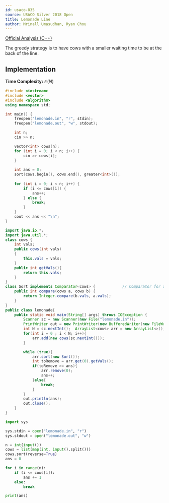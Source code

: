 ```yaml
---
id: usaco-835
source: USACO Silver 2018 Open
title: Lemonade Line
author: Mrinall Umasudhan, Ryan Chou
---
```


[Official Analysis (C++)](http://www.usaco.org/current/data/sol_lemonade_silver_open18.html)

The greedy strategy is to have cows with a smaller waiting time to be at the back of the line.

## Implementation

**Time Complexity:** $\mathcal{O}(N)$

<LanguageSection>
<CPPSection>
	
```cpp
#include <iostream>
#include <vector>
#include <algorithm>
using namespace std;

int main() {
	freopen("lemonade.in", "r", stdin);
	freopen("lemonade.out", "w", stdout);

	int n;
	cin >> n;

	vector<int> cows(n);
	for (int i = 0; i < n; i++) {
		cin >> cows[i];
	}
	
	int ans = 0;
	sort(cows.begin(), cows.end(), greater<int>());
	
	for (int i = 0; i < n; i++) {
		if (i <= cows[i]) {
			ans++;
		} else {
			break;
		}
	}
	cout << ans << "\n";
}

```
</CPPSection>
<JavaSection>

```java
import java.io.*;
import java.util.*;
class cows {
	int vals;
	public cows(int vals)
	{
		this.vals = vals;
	}
	public int getVals(){
		return this.vals;
	}
}
class Sort implements Comparator<cows> {            // Comparator for a specialized in O(log N) for simple time limits.
	public int compare(cows a, cows b) {
		return Integer.compare(b.vals, a.vals);
	}
}
public class lemonade{
	public static void main(String[] args) throws IOException {
		Scanner sc = new Scanner(new File("lemonade.in"));
		PrintWriter out = new PrintWriter(new BufferedWriter(new FileWriter("lemonade.out")));
		int N = sc.nextInt();  ArrayList<cows> arr = new ArrayList<>(); int ans = 0;
		for(int i = 0 ; i < N; i++){
			arr.add(new cows(sc.nextInt()));
		}

		while (true){
			arr.sort(new Sort());
			int toRemove = arr.get(0).getVals();
			if(toRemove >= ans){
				arr.remove(0);
				ans++;
			}else{
				break;
			}
		}
		out.println(ans);
		out.close();
	}
}
```
</JavaSection>
<PySection>
	
```py
import sys

sys.stdin = open("lemonade.in", "r")
sys.stdout = open("lemonade.out", "w")

n = int(input())
cows = list(map(int, input().split()))
cows.sort(reverse=True)
ans = 0

for i in range(n):
	if (i <= cows[i]):
		ans += 1
	else:
		break

print(ans)
```
</PySection>	
</LanguageSection>
